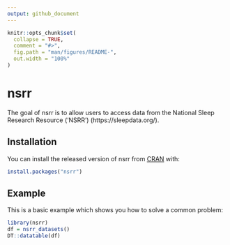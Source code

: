 ```yaml
---
output: github_document
---
```


<!-- README.md is generated from README.Rmd. Please edit that file -->

```r
knitr::opts_chunk$set(
  collapse = TRUE,
  comment = "#>",
  fig.path = "man/figures/README-",
  out.width = "100%"
)
```
# nsrr

<!-- badges: start -->
<!-- badges: end -->

The goal of nsrr is to allow users to access data from the National Sleep
    Research Resource ('NSRR') (https://sleepdata.org/).

## Installation

You can install the released version of nsrr from [CRAN](https://CRAN.R-project.org) with:

``` r
install.packages("nsrr")
```

## Example

This is a basic example which shows you how to solve a common problem:

```r
library(nsrr)
df = nsrr_datasets()
DT::datatable(df)
```
